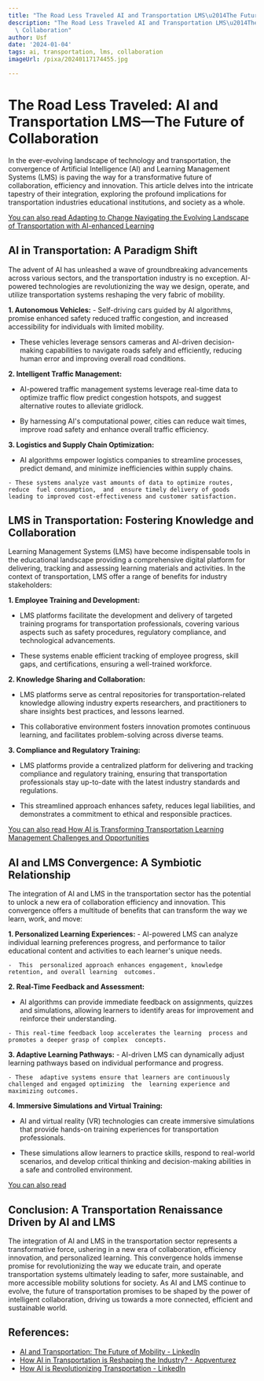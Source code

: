 ```yaml
---
title: "The Road Less Traveled AI and Transportation LMS\u2014The Future of Collaboration"
description: "The Road Less Traveled AI and Transportation LMS\u2014The Future of\
  \ Collaboration"
author: Usf
date: '2024-01-04'
tags: ai, transportation, lms, collaboration
imageUrl: /pixa/20240117174455.jpg

---
```

# The Road  Less Traveled: AI and Transportation LMS—The  Future  of  Collaboration

In the ever-evolving landscape  of technology and transportation,  the  convergence of Artificial Intelligence (AI) and Learning Management  Systems  (LMS) is paving the way for a transformative future of collaboration, efficiency and innovation.  This article delves into the intricate tapestry of their integration, exploring the profound implications for transportation industries educational institutions, and society as a whole.

[You can also read Adapting to Change Navigating the Evolving Landscape  of Transportation with AI-enhanced Learning](Adapting%20to%20Change%20Navigating%20the%20Evolving%20Landscape%20of%20Transportation%20with%20AI-enhanced%20Learning)


## AI in Transportation: A Paradigm Shift

The advent of AI has unleashed a wave of groundbreaking advancements across various  sectors,  and the transportation industry is  no exception. AI-powered technologies are revolutionizing the way we design, operate, and  utilize transportation systems reshaping the  very fabric of mobility.

**1. Autonomous Vehicles:**
    - Self-driving cars guided by AI algorithms, promise enhanced safety reduced traffic congestion,  and increased accessibility for individuals with limited mobility.

   -  These vehicles  leverage sensors cameras and AI-driven decision-making capabilities to navigate roads safely and efficiently, reducing human error and improving overall road conditions.

**2. Intelligent Traffic Management:**
   - AI-powered traffic management systems leverage real-time  data to optimize traffic flow predict congestion hotspots, and suggest alternative  routes to alleviate  gridlock.

   - By harnessing AI's computational power, cities  can reduce wait times, improve road safety and enhance overall traffic efficiency.

**3. Logistics  and Supply Chain Optimization:**
   - AI algorithms empower logistics companies to streamline processes, predict demand, and minimize inefficiencies within supply chains.

    - These systems analyze vast amounts of data to optimize routes, reduce  fuel consumption,  and  ensure timely delivery of goods  leading to improved cost-effectiveness and customer satisfaction.

## LMS in Transportation: Fostering Knowledge  and Collaboration

Learning Management Systems  (LMS) have become indispensable tools in the educational landscape providing a comprehensive digital  platform  for delivering, tracking and  assessing learning materials and activities. In the context of transportation, LMS offer a range of benefits for industry stakeholders:

**1. Employee Training and Development:**
   - LMS platforms facilitate the development and delivery of targeted training programs for transportation professionals, covering various aspects such as safety procedures, regulatory compliance, and  technological advancements.

   - These systems enable efficient tracking of employee progress, skill gaps, and certifications, ensuring a well-trained workforce.

**2. Knowledge Sharing and  Collaboration:**
   - LMS platforms serve as central repositories for transportation-related knowledge allowing industry experts researchers, and practitioners to  share insights  best practices, and lessons learned.

   - This collaborative environment fosters  innovation promotes continuous learning, and facilitates problem-solving across diverse teams.

**3. Compliance and  Regulatory Training:**
   - LMS platforms provide a centralized platform for delivering and tracking compliance and regulatory  training,  ensuring that transportation professionals stay up-to-date with the latest industry standards and regulations.

   - This streamlined approach enhances safety,  reduces legal liabilities, and demonstrates a commitment to ethical and responsible practices.

[You can also read How  AI is Transforming Transportation Learning Management Challenges and Opportunities](How%20AI%20is%20Transforming%20Transportation%20Learning%20Management%20Challenges%20and%20Opportunities)


## AI and LMS Convergence: A Symbiotic Relationship

The  integration of AI and LMS in the transportation sector has the potential to unlock a new era of collaboration efficiency and innovation. This convergence offers a multitude of benefits that can transform the way we  learn, work, and move:

**1. Personalized Learning Experiences:**
    - AI-powered LMS can analyze individual learning preferences progress, and performance to tailor educational content and activities to each learner's unique needs.

    -  This  personalized approach enhances engagement, knowledge  retention, and overall learning  outcomes.

**2. Real-Time Feedback and Assessment:**
   - AI algorithms can  provide immediate feedback  on assignments, quizzes and simulations, allowing learners to identify areas for improvement and reinforce their understanding.

    - This real-time feedback loop accelerates the learning  process and promotes a deeper grasp of complex  concepts.

**3. Adaptive Learning Pathways:**
    -  AI-driven LMS can dynamically adjust learning  pathways based  on individual  performance and progress.

    - These  adaptive systems ensure that learners are continuously challenged and engaged optimizing  the  learning experience and maximizing outcomes.

**4. Immersive Simulations and Virtual Training:**
   - AI and virtual reality (VR) technologies can  create immersive simulations that provide hands-on training experiences for transportation professionals.

   - These simulations allow learners to  practice skills,  respond to real-world scenarios, and develop critical thinking  and decision-making abilities in a safe and controlled  environment.

[You can also read  ]()


## Conclusion: A Transportation Renaissance Driven by AI and LMS

The integration of AI and LMS in the transportation sector represents a transformative force, ushering in a new era of collaboration,  efficiency innovation, and  personalized learning. This convergence holds immense promise for revolutionizing the way we educate  train, and operate transportation systems ultimately leading to safer,  more sustainable, and more accessible mobility solutions for society. As AI and  LMS continue to evolve, the future of transportation promises to be shaped by the power  of intelligent collaboration,  driving us towards a more connected, efficient  and sustainable world.

## References:
- [AI and Transportation: The Future of Mobility - LinkedIn](https://www.linkedin.com/pulse/ai-transportation-future-mobility-qitcompany)
- [How AI in Transportation is Reshaping the Industry? - Appventurez](https://www.appventurez.com/blog/ai-in-transportation)
- [How AI is Revolutionizing Transportation - LinkedIn](https://www.linkedin.com/pulse/how-ai-revolutionizing-transportation-ai-news)
